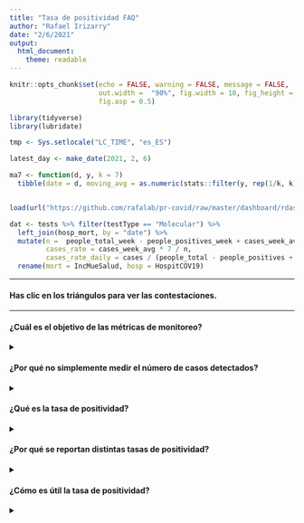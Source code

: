 ```yaml
---
title: "Tasa de positividad FAQ"
author: "Rafael Irizarry"
date: "2/6/2021"
output: 
  html_document:
    theme: readable
---
```


```r
knitr::opts_chunk$set(echo = FALSE, warning = FALSE, message = FALSE,
                      out.width =  "90%", fig.width = 10, fig_height = 5,
                      fig.asp = 0.5)
```

```r
library(tidyverse)
library(lubridate)

tmp <- Sys.setlocale("LC_TIME", "es_ES")

latest_day <- make_date(2021, 2, 6)

ma7 <- function(d, y, k = 7) 
  tibble(date = d, moving_avg = as.numeric(stats::filter(y, rep(1/k, k))))


load(url("https://github.com/rafalab/pr-covid/raw/master/dashboard/rdas/data.rda"))

dat <- tests %>% filter(testType == "Molecular") %>%
  left_join(hosp_mort, by = "date") %>% 
  mutate(n =  people_total_week - people_positives_week + cases_week_avg * 7,
         cases_rate = cases_week_avg * 7 / n,
         cases_rate_daily = cases / (people_total - people_positives + cases)) %>%
  rename(mort = IncMueSalud, hosp = HospitCOV19)
```


----

#### Has clic en los triángulos para ver las contestaciones.

---

#### ¿Cuál es el objetivo de las métricas de monitoreo? 
<details><summary></summary>

El COVID-19 es una enfermedad infecciosa con el número de casos activos contagiosos cambiando a través del tiempo. Mientras más casos hay hoy, más casos puede haber mañana. Sin estrategias de mitigación el crecimiento puede ser exponencial: hoy hay 100, la semana que viene 200, entonces, 400, 800, 1,600, y antes de que nos demos cuenta los hospitales están abarrotados y cientos de personas mueren. Por suerte, medidas de mitigación, como el distanciamiento físico, usar mascarillas, y prohibir aglomeraciones en espacios cerrados, ayudan a detener el crecimiento. Pero para saber cuándo hacen falta estas medidas, necesitamos saber cuántos casos activos hay **en el presente**.

Queremos saber **cuántos casos activos COVID-19 hay en un momento dado** (la incidencia) y si están subiendo o bajando (la tendencia). Monitoreamos métricas que nos informan sobre la incidencia y la tendencia.

</details>

#### ¿Por qué no simplemente medir el número de casos detectados?

<details><summary></summary>

Caundo el Departamento de Salud reporta casos para un día, se refieren a los casos **detectados**. Este número es mucho menor al número de casos activos. ¿Por qué? 

* La mayoría de los casos no se detectan porque son asintomáticos o se recuperan sin hacerse la prueba. Aun asi pueden transmitir el virus.

* Hay retrasos en reportar los resultados de las pruebas. Por ejemplo, es posible que hoy se reporten 50 casos, pero durante los próximos 14 días nos enteraremos de otros 450 que dieron positivo hoy.

Otro problema con esta métrica es que depende de cuantas pruebas se hacen: **mientras más pruebas se hacen, más casos se detectan**. Aquí dos ejemplos basados en observaciones recientes:

```r
#dat %>% group_by(wd = wday(date)) %>% summarize(cases = mean(cases, na.rm=TRUE))
```

* Los domingos se reportan casi 10 veces menos casos que los lunes, no por que hay menos contagios sino por que algunos laboratorios cierran ese día. Por lo tanto se hacen menos pruebas.

* Durante los días feriados en Puerto Rico se reportan mucho menos casos que en otros días. La razón no es que hay menos casos, es que se hicieron menos pruebas.

* En Massachussets se están haciendo alrededor de 100,000 pruebas moleculares al día, mientras que en Puerto Rico solo se hacen alrededor de 5,000. Por lo tanto el que en Massachussets se detectan muchos más casos no necesariamente significa que hay muchos más casos activos.

La siguiente gráfica muestra los casos nuevos de octubre 15 a enero 15. Pueden ver el bajón el día de las elecciones (nóviembre 3), fin de semana de acción de gracias (noviembre 25-28), y las navidades (diciembre 24-enero 6).
```r
dat %>% filter(date >= make_date(2020, 10, 15) & date <= make_date(2021, 1, 15)) %>%
  ggplot(aes(date, cases_week_avg)) + 
  geom_line() + 
  xlab("Fecha") + 
  annotate("segment", x = make_date(2020, 11, 1), xend = make_date(2020, 11, 3), 
           y = 350, yend = 475, size=1, color = "blue", arrow=arrow())+
  annotate("text", x = make_date(2020, 11, 1), 
           y = 340, label = "Elecciones")+
  annotate("segment", x = make_date(2020, 11, 26), xend = make_date(2020, 11, 27), 
           y = 400, yend = 575, size=1, color = "blue", arrow=arrow())+
  annotate("text", x = make_date(2020, 11, 26), 
           y = 385, label = "Acción de gracia")+
  annotate("segment", x = make_date(2020, 12, 23), xend = make_date(2020, 12, 25), 
           y = 250, yend = 325, size=1, color = "blue", arrow=arrow())+
  annotate("text", x = make_date(2020, 12, 23), 
           y = 235, label = "Navidad") +
  annotate("segment", x = make_date(2021, 1, 9), xend = make_date(2021, 1, 6), 
           y = 200, yend = 260, size=1, color = "blue", arrow=arrow())+
  annotate("text", x = make_date(2021, 1, 9), 
           y = 190, label = "Reyes") +
  
  ylab("Casos nuevos por día (promedio de 7 días)") + theme_bw()
```

</details>



#### ¿Qué es la tasa de positividad?

<details><summary></summary>

La tasa de positividad es una solución al problema de que los casos detectados depende de cuantas pruebas se hacen. Esto se logra reportando el **por ciento** de casos positivos entre los que se hacen pruebas. Se calcula para periodos especificos, como por ejemplo para una semana. En la próxima sección damos definiciones y explicamos que hay varias definiciones. 



</details>


#### ¿Por qué se reportan distintas tasas de positividad?
<details><summary></summary>

Durante la pandemia se han usando diferentes definiciones de tasa de positividad. De aquí emana mucha de la confusión. Pero si entendemos las definiciones, y las mantenemos fijas, esto no es un problema. Aquí damos las definiciones y explicamos las diferencia. 
La definición más sencilla es:

$$\mbox{tasa de positividad (por ciento de pruebas)} = \frac{\mbox{Número de pruebas moleculares positivas}}{\mbox{Número de pruebas moleculares totales}}$$
**Aquí llamaremos esta versión _% pruebas_.**

Otra definición comúnmente usada es:

$$\mbox{tasa de positividad (por ciento de casos)} =\frac{\mbox{Casos único detectados con prueba molecular}}{\mbox{Número de personas que se hicieron la prueba molecular}}$$
**Aquí llamaremos esta versión _% casos_.**

La razón que la versión % pruebas es más común que la versión % casos es simplemente porque es más fácil de calcular: no hay que descifrar que pruebas son de quién. El CDC, por ejemplo, usa la definición basada en pruebas [cuando compara los estados](https://covid.cdc.gov/covid-data-tracker/#testing_positivity7day).

Aunque ambas versiones pueden parecen lo mismo no lo son. La razón es que es común para una persona con prueba positiva volverse a hacerse la prueba una o dos semanas más tarde. Si sale positivo de nuevo se cuenta como prueba positiva pero no como caso único. Salir positivo dos semanas más tarde es común ya que el DNA del virus continua en el cuerpo aún cuando ya no se es contagioso. Como resultado

$$\mbox{% pruebas} > \mbox{% casos}$$
y mientras más personas se repiten la prueba más grande la diferencia. 

Ahora bien, aunque los números no son iguales, en Puerto Rico ambas definiciones han seguido el mismo patrón desde el comienzo durante la pandemia.

```r
dat %>% select(date, fit, cases_rate) %>% 
  rename('% casos' = cases_rate, '% pruebas' = fit) %>%
  pivot_longer(-date, names_to = "Versión") %>%
  filter(!is.na(value)) %>%
  ggplot(aes(date, value, color = Versión)) +
  geom_line() + 
  ylab("Tasa de positividad") + 
  xlab("Fecha") +
  theme(legend.position="bottom") +
  theme_bw()
```

**Como cada definición tiene sus ventajas y desventajas, monitoreamos ambas.**

Notas técnicas:

* En Puerto Rico también observamos duplicados que parecen ser errores de entrada. Estas son fáciles de remover y siempre lo hacemos.
* Otro factor que hace la diferencia entre las versiones aun mayor es que para calcular la versión % pruebas a veces se remueven los casos únicos anteriores pero solo si salen positivo. 
* Otras versiones de la tasa de positividad emanan de que se pueden calcular para distintos periodos. El periodo más comúnmente usado son 7 días, pero otros periodos que hemos visto son 1 día, 3 días, y 14 días. La ventaja de periodos largos es que la métrica es más estable ya que se amortigua la variabilidad aleatórea que observamos de día a día. La ventaja de periodos cortos es que son más representativos de la situación actual ya que no depende tanto de datos del pasado.

</details>

#### ¿Cómo es útil la tasa de positividad?

<details><summary></summary>

Empecemos con un ejemplo para ayudarlos a entender la ventaja que ofrece monitorear la tasa de positividad comparado a los casos únicos.

En diciembre 23 se detectaron alrededor de 500 casos nuevos mientras que dos días más tarde, el día de navidad, sólo se detectaron alrededor de 40 casos. En estos dos días se hicieron alrededor de 5,000 y 400, respectivamente. Al ver que los casos bajaron de 500 a 40, ¿debemos concluir que mejoró la situación? La contestación es **no** ya que se hicieron menos pruebas y el hecho de que la tasa de positividad es alrededor 10% en ambos días nos ayuda a evitar llegar a esta conclusión errónea.

La siguiente gráfica muestra como la tasa de positividad predice las muertes que ocurrirán en el futuro.

```r
tmp <- dat %>% 
  mutate(x_1 = lag(fit, 7), x_2 = lag(cases_rate, 14)) %>%
  filter(date>make_date(2020, 6, 1) & date < latest_day - days(14)) %>% 
  select(date, x_1, x_2) %>%
  rename('% pruebas'= x_1, '% casos' = x_2) %>%
  pivot_longer(-date, names_to = "Version") %>%
  mutate(Version = factor(Version, levels = c("% pruebas", "% casos"))) %>%
  left_join(select(dat, date, mort, mort_week_avg), by = "date")

tmp %>%
  ggplot(aes(value, mort_week_avg)) +
  geom_point() +
  xlab("Tasa de positividad (promedio de 7 días)") +
  ylab("Muertes por día dos semanas despues (promedio 7 días)") +
  theme_bw() +
  facet_wrap(~Version)

#tmp %>% group_by(Version) %>% summarize(cor=round(cor(value, mort_week_avg),2))
```

La correlación es alrededor de 0.9 para ambas definiciones de la tasa.
Osea que, en general, la tasa de positividad sube cuando los casos suben y baja cuando los casos bajan. Una excepción es cuando se hacen tan pocas pruebas que se comienza a priorizar a los sintomáticos y como resultado la tasa sube sin que los casos necesariamente suban. En este caso la tasa de positividad alta esta detectando otro problema: si se están haciendo tan pocas pruebas, será más difícil detectar y aislar los casos contagiosos. Este fenomeno lo vimos durante el comienzo de la pandemia y las fiestas de navidad.


#### ¿ Cómo se escogen los umbrales?

<details><summary></summary>

Hemos seleccionado los umbrales de 3% y 2% para la tasa de positividad (por ciento de pruebas) y la tasas de positividad (porciento de casos), respectivamente. Esto por cientos se escogen estudiando los datos de los pasados meses. Específicamente, calculamos el número de muertes por día que ocurren dos semanas después de días con tasas de positivdad por debajo de estos umbrales y notamos que la tasa de positividad tiene que ser así de baja para volver a llagar a la normalidad de menos de 1 caso por día necesitamos.

```r
tmp %>% mutate(below = (Version == "% pruebas" & value < 0.03) |
                 (Version == "% casos" & value < 0.02)) %>%
  group_by(Version, below) %>%
  summarize(muertes_por_dia = mean(mort)) %>%
  pivot_wider(names_from = below, values_from = muertes_por_dia) %>%
  setNames(c("Versión", "Sobre el umbral", "Debajo de umbral")) %>%
  .[,c(1,3,2)] %>%
  knitr::kable(digit = 1, caption = "Muertes por día para días debajo y encima del umbral.")
```

Importante notar que nuestras recomendaciones no están basadas exclusivamente en la tasa de positividad y estos umbrales. Se consideran otros factores. Esto es particularmente cierto para recomendaciones relacionadas a decisiones como la re-apertura de escuelas que puede traer tantos beneficios a los estudiantes.

</details>


#### ¿Por qué no usamso las pruebas de antígenos?

<details><summary></summary>

Comenzando en noviembre, en Puerto Rico se empezaron a hacer eventos de pruebas masivas gratis. En estos eventos se usan pruebas de antigenos.

Bajo esta estrategia esperamos ver tasas de positividad mucho más bajas que lo que vemos con las pruebas moleculares. La razón es que para sintomático es mucho más probable hacerse una prueba molecular que esperar a uno de estos eventos.

Al solo tener datos desde noviembre no nos permite calibrar tasas de positividad basad en antígenos como describimos en la sección anterior para las moleculares.

Mezclar ambas pruebas, moleculares y de antigeno, empeora grandemente la tasa de positividad como métrica de monitoreo pues la tasa dependerá de cuando se hacen eventos de pruebas masiva. 

En la siguiente gráfica vemos las muertes por día versus la tasa de positividad (por ciento de casos) definida con pruebas moleculares (izquierda) y combinando pruebas moleculares y de antigenos (derecha). Mostramos datos de noviembre 1 a enero 24.

```r
dat2 <- tests %>% 
  filter(testType %in% c("Molecular","Molecular+Antigens")) %>%
  left_join(hosp_mort, by = "date") %>% 
  mutate(n =  people_total_week - people_positives_week + cases_week_avg * 7,
         cases_rate = cases_week_avg * 7 / n,
         cases_rate_daily = cases / (people_total - people_positives + cases)) %>%
  rename(mort = IncMueSalud, hosp = HospitCOV19)

tmp2 <- dat2 %>% 
  mutate(x = lag(cases_rate, 14)) %>%
  filter(date > make_date(2020, 11, 1) & date < latest_day - days(14)) %>% 
  select(date, testType, x) %>%
  left_join(select(dat2, date, mort, mort_week_avg), by = "date")

tmp2 %>%
  ggplot(aes(x, mort_week_avg)) +
  geom_point() +
  xlab("Tasa de positividad (promedio de 7 días)") +
  ylab("Muertes por día dos semanas despues (promedio 7 días)") +
  theme_bw() +
  facet_wrap(~testType)

#tmp %>% group_by(testType) %>% summarize(cor=round(cor(x, mort_week_avg),2))
```

</details>

#### ¿La tasa de positividad estima la incidencia?

<details><summary></summary>

**No!**

La incidencia para un periodo dado se define como el por ciento de personas en Puerto Rico que son casos nuevos para ese periodo. Para que la tasa de positividad sea un estimado de la incidencia tendríamos que hacerle pruebas a una muestra representativa de la población y esto no es lo que se hace. Es mucho más probable que un sintomático se haga una prueba molecular que una persona saludable sin síntomas.

Noten que si tan solo 1% de los Puertorriqueños son casos activos, esto significa que hay alrededor de 30,000 casos activos! Con 30,000 casos nuevos al día los hospitales estarían abarrotados y sobre 500 personas estarían muriendo. Un umbral de 2% o 3%, no tiene sentido.

Como hemos demostrado en secciones anteriores, la tasa de positividad pero no es un estimado directo de la incidencia.

</details>


#### ¿Cual es la incidencia en Puerto Rico?

<details><summary></summary>

No sabemos por las razones explicadas anteriormente: no detectamos todos los casos. 

El mejor estimado que podemos dar está basado en las muertes. La mayoría de muertes por COVID-19 sí se detectan. Una forma de confirmar esto es que las muertes en exceso durante la pandemia se acercan a las muertes por COVID-19. La razón que no usamos las muertes como métrica de monitoreo es por que toma varios días entre el día de contagio y el día de muerte, además de hay rezagos de más de una semana en reportar.

Para la siguiente gráfica ignoramos las últimas dos semanas dado el rezago en reportar y calculamos un promedio de 14 días

```r
with(dat, ma7(date, mort, k = 14)) %>%
  ggplot(aes(date, moving_avg)) +
  geom_line() +
  xlab("Fecha") +
  ylab("Muertes por día (promedio de 14 días)") +
  theme_bw()
```

Dado que se ha reportado que entre 0.2% y 1% de las casos resultan en muertes,
podemos estimar la incidencia para cada día multiplicando las muertes por día por 
100 y 500 para darnos una rango. Las 6 muertes por día que estabamos viendo al final de enero 2021, resulta en estimado de 600 a 3,000 casos nuevos al día. Si suponemos que se es contagiosos por 10 días, esto se traduce a entre 6,000 y 30,000 personas contagiosas en Puerto Rico: una incidencia de entre 0.2% y 1%.


</details>

#### ¿Podemos comparar la tasa de positividad a la de otras juridicciones?

<details><summary></summary>

No siempre es recomendado hacer comparaciones directas. La tasa de positividad es afectada por varios factores que pueden ser únicos a cada jurisdicción. Para empezar hay que estar seguro que están usando la misma definición. El hecho que algunas jurisdicciones hacen muchísimas mas pruebas que en Puerto Rico hace que sus tasas sean más bajas. Por último, para la tasa basada en pruebas, el por ciento de personas que se hacen múltiples pruebas puede afectar la tasa de positividad.

</details>



